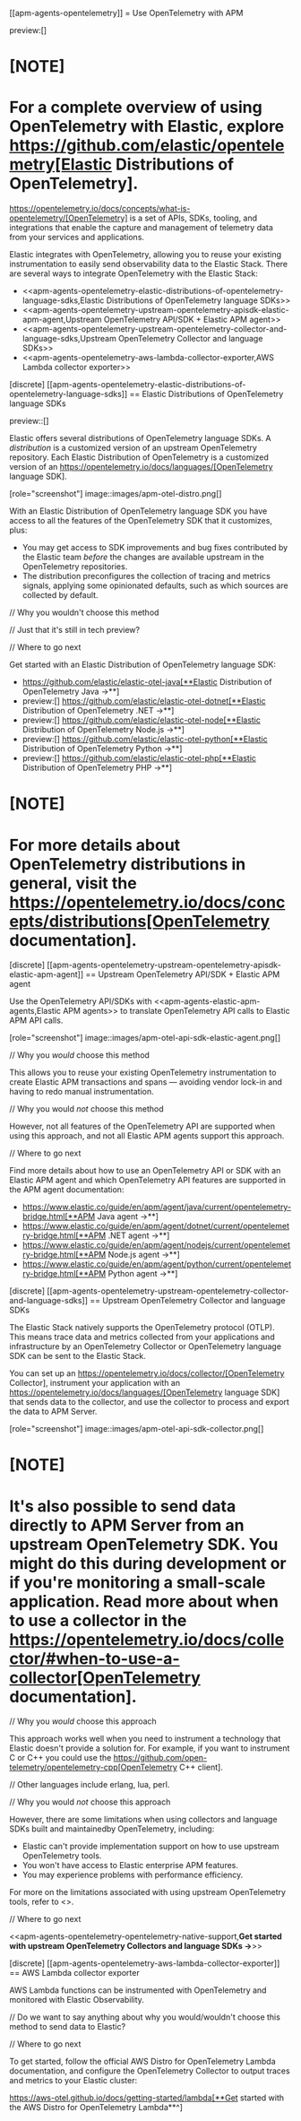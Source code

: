 [[apm-agents-opentelemetry]]
= Use OpenTelemetry with APM

preview:[]

[NOTE]
====
For a complete overview of using OpenTelemetry with Elastic, explore https://github.com/elastic/opentelemetry[Elastic Distributions of OpenTelemetry].
====

https://opentelemetry.io/docs/concepts/what-is-opentelemetry/[OpenTelemetry] is a set of APIs, SDKs, tooling, and integrations that enable the capture and management of telemetry data from your services and applications.

Elastic integrates with OpenTelemetry, allowing you to reuse your existing instrumentation to easily send observability data to the Elastic Stack. There are several ways to integrate OpenTelemetry with the Elastic Stack:

* <<apm-agents-opentelemetry-elastic-distributions-of-opentelemetry-language-sdks,Elastic Distributions of OpenTelemetry language SDKs>>
* <<apm-agents-opentelemetry-upstream-opentelemetry-apisdk-elastic-apm-agent,Upstream OpenTelemetry API/SDK + Elastic APM agent>>
* <<apm-agents-opentelemetry-upstream-opentelemetry-collector-and-language-sdks,Upstream OpenTelemetry Collector and language SDKs>>
* <<apm-agents-opentelemetry-aws-lambda-collector-exporter,AWS Lambda collector exporter>>

[discrete]
[[apm-agents-opentelemetry-elastic-distributions-of-opentelemetry-language-sdks]]
== Elastic Distributions of OpenTelemetry language SDKs

preview::[]

Elastic offers several distributions of OpenTelemetry language SDKs. A *distribution* is a customized version of an upstream OpenTelemetry repository. Each Elastic Distribution of OpenTelemetry is a customized version of an https://opentelemetry.io/docs/languages/[OpenTelemetry language SDK].

[role="screenshot"]
image::images/apm-otel-distro.png[]

With an Elastic Distribution of OpenTelemetry language SDK you have access to all the features of the OpenTelemetry SDK that it customizes, plus:

* You may get access to SDK improvements and bug fixes contributed by the Elastic team *before* the changes are available upstream in the OpenTelemetry repositories.
* The distribution preconfigures the collection of tracing and metrics signals, applying some opinionated defaults, such as which sources are collected by default.

// Why you wouldn't choose this method

// Just that it's still in tech preview?

// Where to go next

Get started with an Elastic Distribution of OpenTelemetry language SDK:

* https://github.com/elastic/elastic-otel-java[**Elastic Distribution of OpenTelemetry Java →**]
* preview:[]  https://github.com/elastic/elastic-otel-dotnet[**Elastic Distribution of OpenTelemetry .NET →**]
* preview:[]  https://github.com/elastic/elastic-otel-node[**Elastic Distribution of OpenTelemetry Node.js →**]
* preview:[]  https://github.com/elastic/elastic-otel-python[**Elastic Distribution of OpenTelemetry Python →**]
* preview:[]  https://github.com/elastic/elastic-otel-php[**Elastic Distribution of OpenTelemetry PHP →**]

[NOTE]
====
For more details about OpenTelemetry distributions in general, visit the https://opentelemetry.io/docs/concepts/distributions[OpenTelemetry documentation].
====

[discrete]
[[apm-agents-opentelemetry-upstream-opentelemetry-apisdk-elastic-apm-agent]]
== Upstream OpenTelemetry API/SDK + Elastic APM agent

Use the OpenTelemetry API/SDKs with <<apm-agents-elastic-apm-agents,Elastic APM agents>> to translate OpenTelemetry API calls to Elastic APM API calls.

[role="screenshot"]
image::images/apm-otel-api-sdk-elastic-agent.png[]

// Why you _would_ choose this method

This allows you to reuse your existing OpenTelemetry instrumentation to create Elastic APM transactions and spans — avoiding vendor lock-in and having to redo manual instrumentation.

// Why you would _not_ choose this method

However, not all features of the OpenTelemetry API are supported when using this approach, and not all Elastic APM agents support this approach.

// Where to go next

Find more details about how to use an OpenTelemetry API or SDK with an Elastic APM agent and which OpenTelemetry API features are supported in the APM agent documentation:

* https://www.elastic.co/guide/en/apm/agent/java/current/opentelemetry-bridge.html[**APM Java agent →**]
* https://www.elastic.co/guide/en/apm/agent/dotnet/current/opentelemetry-bridge.html[**APM .NET agent →**]
* https://www.elastic.co/guide/en/apm/agent/nodejs/current/opentelemetry-bridge.html[**APM Node.js agent →**]
* https://www.elastic.co/guide/en/apm/agent/python/current/opentelemetry-bridge.html[**APM Python agent →**]

[discrete]
[[apm-agents-opentelemetry-upstream-opentelemetry-collector-and-language-sdks]]
== Upstream OpenTelemetry Collector and language SDKs

The Elastic Stack natively supports the OpenTelemetry protocol (OTLP). This means trace data and metrics collected from your applications and infrastructure by an OpenTelemetry Collector or OpenTelemetry language SDK can be sent to the Elastic Stack.

You can set up an https://opentelemetry.io/docs/collector/[OpenTelemetry Collector], instrument your application with an https://opentelemetry.io/docs/languages/[OpenTelemetry language SDK] that sends data to the collector, and use the collector to process and export the data to APM Server.

[role="screenshot"]
image::images/apm-otel-api-sdk-collector.png[]

[NOTE]
====
It's also possible to send data directly to APM Server from an upstream OpenTelemetry SDK. You might do this during development or if you're monitoring a small-scale application. Read more about when to use a collector in the https://opentelemetry.io/docs/collector/#when-to-use-a-collector[OpenTelemetry documentation].
====

// Why you _would_ choose this approach

This approach works well when you need to instrument a technology that Elastic doesn't provide a solution for. For example, if you want to instrument C or C++ you could use the https://github.com/open-telemetry/opentelemetry-cpp[OpenTelemetry C++ client].

// Other languages include erlang, lua, perl.

// Why you would _not_ choose this approach

However, there are some limitations when using collectors and language SDKs built and maintainedby OpenTelemetry, including:

* Elastic can't provide implementation support on how to use upstream OpenTelemetry tools.
* You won't have access to Elastic enterprise APM features.
* You may experience problems with performance efficiency.

For more on the limitations associated with using upstream OpenTelemetry tools, refer to <<apm-agents-opentelemetry-limitations>>.

// Where to go next

<<apm-agents-opentelemetry-opentelemetry-native-support,**Get started with upstream OpenTelemetry Collectors and language SDKs →**>>

[discrete]
[[apm-agents-opentelemetry-aws-lambda-collector-exporter]]
== AWS Lambda collector exporter

AWS Lambda functions can be instrumented with OpenTelemetry and monitored with Elastic Observability.

// Do we want to say anything about why you would/wouldn't choose this method to send data to Elastic?

// Where to go next

To get started, follow the official AWS Distro for OpenTelemetry Lambda documentation, and configure the OpenTelemetry Collector to output traces and metrics to your Elastic cluster:

https://aws-otel.github.io/docs/getting-started/lambda[**Get started with the AWS Distro for OpenTelemetry Lambda**^]

